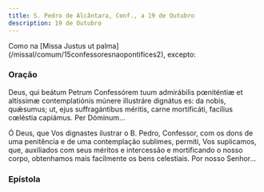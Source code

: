 ```yaml
---
title: S. Pedro de Alcântara, Conf., a 19 de Outubro
description: 19 de Outubro
---
```



<aside>
  Como na [Missa Justus ut palma](/missal/comum/15confessoresnaopontifices2),
  excepto:
</aside>

### Oração

<div class="side-by-side not-content">

Deus, qui beátum Petrum Confessórem tuum admirábilis pœniténtiæ et altíssimæ
    contemplatiónis múnere illustráre dignátus es: da nobis, quǽsumus; ut, ejus
    suffragántibus méritis, carne mortificáti, facílius cœléstia capiámus. Per
    Dóminum...

Ó Deus, que Vos dignastes ilustrar o B. Pedro, Confessor, com os dons de uma
    penitência e de uma contemplação sublimes, permiti, Vos suplicamos, que,
    auxiliados com seus méritos e intercessão e mortificando o nosso corpo,
    obtenhamos mais facilmente os bens celestiais. Por nosso Senhor...

</div>

### Epístola

<LinkCard
  href="/missal/santos/01-15-1#epístola"
  title="S. Paulo, 1.º Eremita, Conf."
/>
